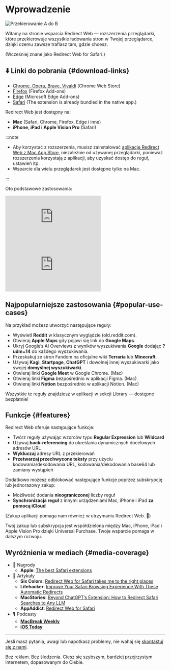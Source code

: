 
# Wprowadzenie

<div style={{display: "flex", flexDirection: "column", alignItems: "flex-start", marginBottom: "25px"}}>
  <img src={useBaseUrl("img/redirect-a-to-b.png")} style={{display: "block", minWidth: "360px", maxWidth: "500px", width: "100%", height: "auto", marginBottom: "25px"}} alt="Przekierowanie A do B" />
  <ExtensionStoreLinks />
</div>

Witamy na stronie wsparcia Redirect Web — rozszerzenia przeglądarki, które przekierowuje wszystkie ładowania stron w Twojej przeglądarce, dzięki czemu zawsze trafiasz tam, gdzie chcesz.

(Wcześniej znane jako Redirect Web for Safari.)

## ⬇️ Linki do pobrania {#download-links}

- [Chrome, Opera, Brave, Vivaldi](https://chromewebstore.google.com/detail/ffglckbhfbfmdkefdmjbhpnffkcmlhdh) (Chrome Web Store)
- [Firefox](https://addons.mozilla.org/firefox/addon/redirect-web/) (Firefox Add-ons)
- [Edge](https://microsoftedge.microsoft.com/addons/detail/hmfkakfdccgdpgemaicfgngnmflefpga) (Microsoft Edge Add-ons)
- [Safari](https://apps.apple.com/app/id1571283503) (The extension is already bundled in the native app.)

Redirect Web jest dostępny na:

- **Mac** (Safari, Chrome, Firefox, Edge i inne)
- **iPhone**, **iPad** i **Apple Vision Pro** (Safari)

:::note

- Aby korzystać z rozszerzenia, musisz zainstalować [aplikację Redirect Web z Mac App Store](https://apps.apple.com/app/id1571283503), niezależnie od używanej przeglądarki, ponieważ rozszerzenia korzystają z aplikacji, aby uzyskać dostęp do reguł, ustawień itp.
- Wsparcie dla wielu przeglądarek jest dostępne tylko na Mac.

:::

Oto podstawowe zastosowania:

<iframe style={{width:"100%", aspectRatio:"9/16", height:"auto", maxHeight:"60vh", maxWidth:"35vh"}} src="https://www.youtube.com/embed/NaQ5X-v-qJU" title="iOS Demo Video (YouTube)" frameborder="0" allow="accelerometer; autoplay; clipboard-write; encrypted-media; gyroscope; picture-in-picture; web-share" allowfullscreen></iframe>

<iframe style={{width:"100%", aspectRatio:"17/9", height:"auto", maxHeight:"100vh"}} src="https://www.youtube.com/embed/5eU89Gu73SQ" title="macOS Demo Video (YouTube)" frameborder="0" allow="accelerometer; autoplay; clipboard-write; encrypted-media; gyroscope; picture-in-picture; web-share" allowfullscreen></iframe>

## Najpopularniejsze zastosowania {#popular-use-cases}

Na przykład możesz utworzyć następujące reguły:

- Wyświetl **Reddit** w klasycznym wyglądzie (old.reddit.com).
- Otwieraj **Apple Maps** gdy pojawi się link do **Google Maps**.
- Ukryj Google’s AI Overviews z wyników wyszukiwania **Google** dodając **?udm=14** do każdego wyszukiwania.
- Przeskakuj ze stron Fandom na oficjalne wiki **Terraria** lub **Minecraft**.
- Używaj **Kagi**, **Startpage**, **ChatGPT** i dowolnej innej wyszukiwarki jako swojej **domyślnej wyszukiwarki**.
- Otwieraj linki **Google Meet** w Google Chrome. (Mac)
- Otwieraj linki **Figma** bezpośrednio w aplikacji Figma. (Mac)
- Otwieraj linki **Notion** bezpośrednio w aplikacji Notion. (Mac)

Wszystkie te reguły znajdziesz w aplikacji w sekcji Library — dostępne bezpłatnie!

## Funkcje {#features}

Redirect Web oferuje następujące funkcje:

- Twórz reguły używając wzorców typu **Regular Expression** lub **Wildcard**
- Używaj **back-referencing** do określania dynamicznych docelowych adresów URL
- **Wykluczaj** adresy URL z przekierowań
- **Przetwarzaj przechwycone teksty** przy użyciu kodowania/dekodowania URL, kodowania/dekodowania base64 lub zamiany wystąpień

Dodatkowo możesz odblokować następujące funkcje poprzez subskrypcję lub jednorazowy zakup:

- Możliwość dodania **nieograniczonej** liczby reguł
- **Synchronizacja reguł** z innymi urządzeniami Mac, iPhone i iPad **za pomocą iCloud**

(Zakup aplikacji pomaga nam również w utrzymaniu Redirect Web. 🙏)

Twój zakup lub subskrypcja jest współdzielona między Mac, iPhone, iPad i Apple Vision Pro dzięki Universal Purchase. Twoje wsparcie pomaga w dalszym rozwoju.

## Wyróżnienia w mediach {#media-coverage}

* 🏅 Nagrody
    * **Apple**: [The best Safari extensions](https://apps.apple.com/us/story/id1377753262)
* 📰 Artykuły
    * **Six Colors**: [Redirect Web for Safari takes me to the right places](https://sixcolors.com/post/2022/11/redirect-web-for-safari-takes-me-to-the-right-places/)
    * **Lifehacker**: [Improve Your Safari Browsing Experience With These Automatic Redirects](https://lifehacker.com/improve-your-safari-browsing-experience-with-these-auto-1849812013)
    * **MacStories**: [Beyond ChatGPT’s Extension: How to Redirect Safari Searches to Any LLM](https://www.macstories.net/tutorials/beyond-chatgpts-extension-how-to-redirect-safari-searches-to-any-llm/)
    * **AppAddict**: [Redirect Web for Safari](https://appaddict.app/post/redirect-web-for-safari)
* 🎙️ Podcasty
    * [**MacBreak Weekly**](https://youtu.be/I251K3L2s88?t=7427)
    * [**iOS Today**](https://youtu.be/cWkwH84b6M4?t=636)

---

Jeśli masz pytania, uwagi lub napotkasz problemy, nie wahaj się [skontaktuj się z nami](/contact-us).

Bez reklam. Bez śledzenia. Ciesz się szybszym, bardziej przejrzystym internetem, dopasowanym do Ciebie.
